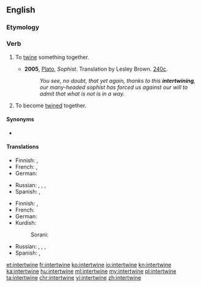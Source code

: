 ==English==

===Etymology===
{{prefix|inter|twine}}

===Verb===
{{en-verb|intertwin|ing}}

# {{context|transitive|lang=en}} To [[twine]] something together.
#* '''2005''', [[w:Plato|Plato]], ''Sophist''.  Translation by Lesley Brown. [[w:Stephanus pagination|240c]].
#*: ''You see, no doubt, that yet again, thanks to this '''intertwining''', our many-headed sophist has forced us against our will to admit that what is not is in a way.''
# {{context|intransitive|lang=en}} To become [[twine]]d together.

====Synonyms====
* {{sense|twine around each other}} {{l|en|entwine}}

====Translations====
{{trans-top|To twine something together}}
* Finnish: {{t|fi|kietoa}}, {{t+|fi|punoa}}
* French: {{t+|fr|enchevêtrer}}, {{t+|fr|entrelacer}}
* German: {{t|de|verflechten}}
{{trans-mid}}
* Russian: {{t+|ru|переплета́ть|impf|sc=Cyrl}}, {{t+|ru|переплести́|pf|sc=Cyrl}}, {{t+|ru|сплета́ть|impf|sc=Cyrl}}, {{t+|ru|сплести́|pf|sc=Cyrl}}
* Spanish: {{t|es|entretejer}}, {{t|es|entrelazar}}
{{trans-bottom}}

{{trans-top|To become twined together}}
* Finnish: {{t|fi|kietoutua}}, {{t|fi|punoutua}}
* French: {{t+|fr|entrelacer|alt=s'entrelacer}}
* German: {{t|de|verflechten|alt=sich verflechten}}
* Kurdish:
*: Sorani: {{t|ku|تێکخستن|tr=tékxistin|sc=ku-Arab}}
{{trans-mid}}
* Russian: {{t+|ru|переплета́ться|impf|sc=Cyrl}}, {{t+|ru|переплести́сь|pf|sc=Cyrl}}, {{t+|ru|сплета́ться|impf|sc=Cyrl}}, {{t+|ru|сплести́сь|pf|sc=Cyrl}}
* Spanish: {{t|es|entretejerse}}, {{t|es|entrelazarse}}
{{trans-bottom}}

[[et:intertwine]]
[[fr:intertwine]]
[[ko:intertwine]]
[[io:intertwine]]
[[kn:intertwine]]
[[ka:intertwine]]
[[hu:intertwine]]
[[ml:intertwine]]
[[my:intertwine]]
[[pl:intertwine]]
[[ta:intertwine]]
[[chr:intertwine]]
[[vi:intertwine]]
[[zh:intertwine]]